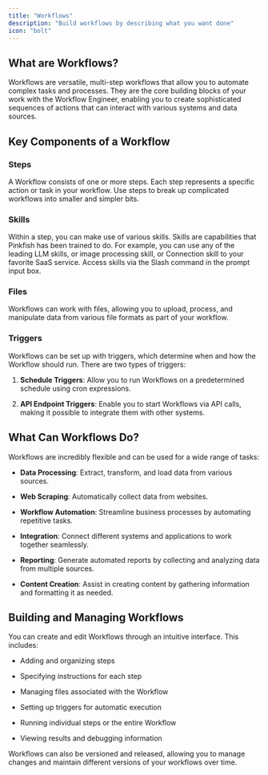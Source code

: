 ```yaml
---
title: "Workflows"
description: "Build workflows by describing what you want done"
icon: "bolt"
---
```


## What are Workflows?

Workflows are versatile, multi-step workflows that allow you to automate complex tasks and processes. They are the core building blocks of your work with the Workflow Engineer, enabling you to create sophisticated sequences of actions that can interact with various systems and data sources.

## Key Components of a Workflow

### Steps

A Workflow consists of one or more steps. Each step represents a specific action or task in your workflow. Use steps to break up complicated workflows into smaller and simpler bits.

### Skills&#x20;

Within a step, you can make use of various skills. Skills are capabilities that Pinkfish has been trained to do. For example, you can use any of the leading LLM skills, or image processing skill, or Connection skill to your favorite SaaS service. Access skills via the Slash command in the prompt input box.

### Files

Workflows can work with files, allowing you to upload, process, and manipulate data from various file formats as part of your workflow.

### Triggers

Workflows can be set up with triggers, which determine when and how the Workflow should run. There are two types of triggers:

1. **Schedule Triggers**: Allow you to run Workflows on a predetermined schedule using cron expressions.

2. **API Endpoint Triggers**: Enable you to start Workflows via API calls, making it possible to integrate them with other systems.

## What Can Workflows Do?

Workflows are incredibly flexible and can be used for a wide range of tasks:

- **Data Processing**: Extract, transform, and load data from various sources.

- **Web Scraping**: Automatically collect data from websites.

- **Workflow Automation**: Streamline business processes by automating repetitive tasks.

- **Integration**: Connect different systems and applications to work together seamlessly.

- **Reporting**: Generate automated reports by collecting and analyzing data from multiple sources.

- **Content Creation**: Assist in creating content by gathering information and formatting it as needed.

## Building and Managing Workflows

You can create and edit Workflows through an intuitive interface. This includes:

- Adding and organizing steps

- Specifying instructions for each step

- Managing files associated with the Workflow

- Setting up triggers for automatic execution

- Running individual steps or the entire Workflow

- Viewing results and debugging information

Workflows can also be versioned and released, allowing you to manage changes and maintain different versions of your workflows over time.
